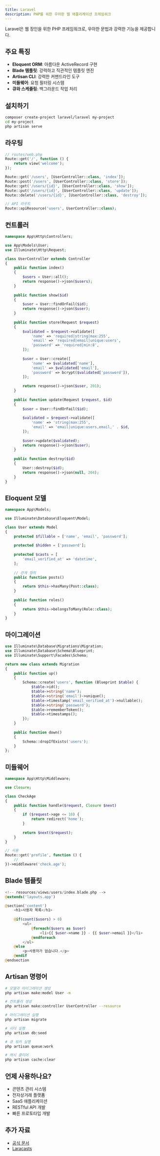 ```yaml
---
title: Laravel
description: PHP를 위한 우아한 웹 애플리케이션 프레임워크
---
```


Laravel은 웹 장인을 위한 PHP 프레임워크로, 우아한 문법과 강력한 기능을 제공합니다.

## 주요 특징

- **Eloquent ORM**: 아름다운 ActiveRecord 구현
- **Blade 템플릿**: 강력하고 직관적인 템플릿 엔진
- **Artisan CLI**: 강력한 커맨드라인 도구
- **미들웨어**: 요청 필터링 시스템
- **큐와 스케줄링**: 백그라운드 작업 처리

## 설치하기

```bash
composer create-project laravel/laravel my-project
cd my-project
php artisan serve
```

## 라우팅

```php
// routes/web.php
Route::get('/', function () {
    return view('welcome');
});

Route::get('/users', [UserController::class, 'index']);
Route::post('/users', [UserController::class, 'store']);
Route::get('/users/{id}', [UserController::class, 'show']);
Route::put('/users/{id}', [UserController::class, 'update']);
Route::delete('/users/{id}', [UserController::class, 'destroy']);

// API 라우트
Route::apiResource('users', UserController::class);
```

## 컨트롤러

```php
namespace App\Http\Controllers;

use App\Models\User;
use Illuminate\Http\Request;

class UserController extends Controller
{
    public function index()
    {
        $users = User::all();
        return response()->json($users);
    }
    
    public function show($id)
    {
        $user = User::findOrFail($id);
        return response()->json($user);
    }
    
    public function store(Request $request)
    {
        $validated = $request->validate([
            'name' => 'required|string|max:255',
            'email' => 'required|email|unique:users',
            'password' => 'required|min:8',
        ]);
        
        $user = User::create([
            'name' => $validated['name'],
            'email' => $validated['email'],
            'password' => bcrypt($validated['password']),
        ]);
        
        return response()->json($user, 201);
    }
    
    public function update(Request $request, $id)
    {
        $user = User::findOrFail($id);
        
        $validated = $request->validate([
            'name' => 'string|max:255',
            'email' => 'email|unique:users,email,' . $id,
        ]);
        
        $user->update($validated);
        return response()->json($user);
    }
    
    public function destroy($id)
    {
        User::destroy($id);
        return response()->json(null, 204);
    }
}
```

## Eloquent 모델

```php
namespace App\Models;

use Illuminate\Database\Eloquent\Model;

class User extends Model
{
    protected $fillable = ['name', 'email', 'password'];
    
    protected $hidden = ['password'];
    
    protected $casts = [
        'email_verified_at' => 'datetime',
    ];
    
    // 관계 정의
    public function posts()
    {
        return $this->hasMany(Post::class);
    }
    
    public function roles()
    {
        return $this->belongsToMany(Role::class);
    }
}
```

## 마이그레이션

```php
use Illuminate\Database\Migrations\Migration;
use Illuminate\Database\Schema\Blueprint;
use Illuminate\Support\Facades\Schema;

return new class extends Migration
{
    public function up()
    {
        Schema::create('users', function (Blueprint $table) {
            $table->id();
            $table->string('name');
            $table->string('email')->unique();
            $table->timestamp('email_verified_at')->nullable();
            $table->string('password');
            $table->rememberToken();
            $table->timestamps();
        });
    }
    
    public function down()
    {
        Schema::dropIfExists('users');
    }
};
```

## 미들웨어

```php
namespace App\Http\Middleware;

use Closure;

class CheckAge
{
    public function handle($request, Closure $next)
    {
        if ($request->age <= 18) {
            return redirect('home');
        }
        
        return $next($request);
    }
}

// 사용
Route::get('profile', function () {
    //
})->middleware('check.age');
```

## Blade 템플릿

```php
<!-- resources/views/users/index.blade.php -->
@extends('layouts.app')

@section('content')
    <h1>사용자 목록</h1>
    
    @if(count($users) > 0)
        <ul>
            @foreach($users as $user)
                <li>{{ $user->name }} - {{ $user->email }}</li>
            @endforeach
        </ul>
    @else
        <p>사용자가 없습니다.</p>
    @endif
@endsection
```

## Artisan 명령어

```bash
# 모델과 마이그레이션 생성
php artisan make:model User -m

# 컨트롤러 생성
php artisan make:controller UserController --resource

# 마이그레이션 실행
php artisan migrate

# 시더 실행
php artisan db:seed

# 큐 워커 실행
php artisan queue:work

# 캐시 클리어
php artisan cache:clear
```

## 언제 사용하나요?

- 콘텐츠 관리 시스템
- 전자상거래 플랫폼
- SaaS 애플리케이션
- RESTful API 개발
- 빠른 프로토타입 개발

## 추가 자료

- [공식 문서](https://laravel.com/docs)
- [Laracasts](https://laracasts.com)

